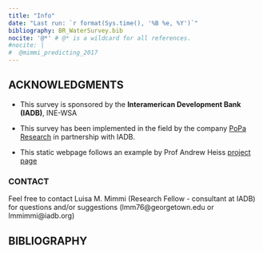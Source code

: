 ```yaml
---
title: "Info"
date: "Last run: `r format(Sys.time(), '%B %e, %Y')`"
bibliography: BR_WaterSurvey.bib
nocite: '@*' # @* is a wildcard for all references.
#nocite: |
#  @mimmi_predicting_2017
---
```


 
## ACKNOWLEDGMENTS
+ This survey is sponsored by the **Interamerican Development Bank (IADB)**, INE-WSA 

+ This survey has been implemented in the field by the company [PoPa Research](http://www.poparesearch.com/) in partnership with IADB. 

+ This static webpage follows an example by Prof Andrew Heiss [project page](https://stats.andrewheiss.com/donors-ngo-restrictions/index.html)


<!-- ## This static website -->
<!-- This is a static webpage created to share insights from the survey on Brazil WSS Operators. (Raw survey responses are confidential). Its purpose is to...  -->


### CONTACT
Feel free to contact Luisa M. Mimmi (Research Fellow - consultant at IADB) for questions and/or suggestions  (lmm76@georgetown.edu or lmmimmi@iadb.org)  



## BIBLIOGRAPHY





